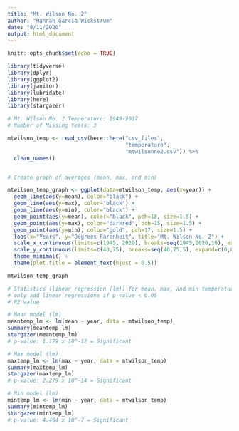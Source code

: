 ```yaml
---
title: "Mt. Wilson No. 2"
author: "Hannah Garcia-Wickstrum"
date: "8/11/2020"
output: html_document
---
```


```r
knitr::opts_chunk$set(echo = TRUE)
```

```r
library(tidyverse)
library(dplyr)
library(ggplot2)
library(janitor)
library(lubridate)
library(here)
library(stargazer)
```

```r
# Mt. Wilson No. 2 Temperature: 1949-2017
# Number of Missing Years: 3

mtwilson_temp <- read_csv(here::here("csv_files",
                                     "temperature",
                                     "mtwilsonno2.csv")) %>%
  clean_names()


# Create graph of averages (mean, max, and min)

mtwilson_temp_graph <- ggplot(data=mtwilson_temp, aes(x=year)) +
  geom_line(aes(y=mean), color="black") +
  geom_line(aes(y=max), color="black") +
  geom_line(aes(y=min), color="black") +
  geom_point(aes(y=mean), color="black", pch=18, size=1.5) +
  geom_point(aes(y=max), color="darkred", pch=15, size=1.5) +
  geom_point(aes(y=min), color="gold", pch=17, size=1.5) +
  labs(x="Years", y="Degrees Farenheit", title="Mt. Wilson No. 2") +
  scale_x_continuous(limits=c(1945, 2020), breaks=seq(1945,2020,10), expand=c(0,1)) +
  scale_y_continuous(limits=c(40,75), breaks=seq(40,75,5), expand=c(0,0)) +
  theme_minimal() +
  theme(plot.title = element_text(hjust = 0.5))

mtwilson_temp_graph
```

```r
# Statistics (linear regression (lm)) for mean, max, and min temperature at Mt. Wilson No. 2
# only add linear regressions if p-value < 0.05
# R2 value 

# Mean model (lm)
meantemp_lm <- lm(mean ~ year, data = mtwilson_temp)
summary(meantemp_lm)
stargazer(meantemp_lm)
# p-value: 1.179 x 10^-12 = Significant

# Max model (lm)
maxtemp_lm <- lm(max ~ year, data = mtwilson_temp)
summary(maxtemp_lm)
stargazer(maxtemp_lm)
# p-value: 2.279 x 10^-14 = Significant

# Min model (lm)
mintemp_lm <- lm(min ~ year, data = mtwilson_temp)
summary(mintemp_lm)
stargazer(mintemp_lm)
# p-value: 4.464 x 10^-7 = Significant

```

